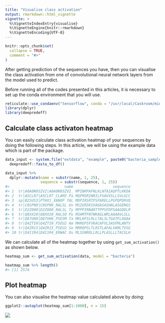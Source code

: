 ```yaml
---
title: "Visualise class activation"
output: rmarkdown::html_vignette
vignette: >
  %\VignetteIndexEntry{visualise}
  %\VignetteEngine{knitr::rmarkdown}
  %\VignetteEncoding{UTF-8}
---
```


```r
knitr::opts_chunk$set(
  collapse = TRUE,
  comment = "#>"
)
```

After getting prediction of the sequences you have, then you can visualise the class activation from one of convolutional neural network layers from the model used to predict. 

Before running all of the codes presented in this articles, it is necessary to set up the conda environment that you will use. 

```r
reticulate::use_condaenv("tensorflow", conda = "/usr/local/Caskroom/miniconda/base/bin/conda")
library(dplyr)
library(deepredeff)
``` 

## Calculate class activaton heatmap

You can easily calculate class activation heatmap of your sequences by doing the following steps. In this article, we will be using the example data which is part of the package. 

```r
data_input <- system.file("extdata", "example", paste0("bacteria_sample", ".fasta"), package = "deepredeff") %>%
  deepredeff::fasta_to_df()

data_input %>% 
  dplyr::mutate(name = substr(name, 1, 25), 
                sequence = substr(sequence, 1, 25))
#>                         name                  sequence
#> 1  tr|A0A0N8SZV2|A0A0N8SZV2_ MPINRPAFNLKLNTAIAQPTLKKDA
#> 2  tr|A5CLR7|A5CLR7_CLAM3 Pa MQFMSRINRILFVAVVSLLSVLGCC
#> 3  sp|B2SU53|PTHX1_XANOP TAL MDPIRSRTPSPARELLPGPQPDRVQ
#> 4  tr|C0SPN9|C0SPN9_RALSL Un MSIGRSKSVAGASASHALASGENGS
#> 5  tr|D2Z000|D2Z000_RALSL Ty MPPPIRNARTTPPSFDPSAAGDDLR
#> 6  tr|Q8XX20|Q8XX20_RALSO Pu MSHMTFNTWKAGLWRLAAAAVLSLL
#> 7  tr|Q87UH8|Q87UH8_PSESM Ta MKLHFSLRLLTALSLTGATFLAQAA
#> 8  tr|Q4ZTI0|Q4ZTI0_PSEU2 Am MHRGPSFVKACAFVLSASFMLANTV
#> 9  tr|Q4ZR15|Q4ZR15_PSEU2 Se MRRQPSLTLRSTLAFALVAMLTVSG
#> 10 tr|D4I1R4|D4I1R4_ERWAC Ou MLSSNRRLLRLLPLASLLLTACGLH
```

We can calculate all of the heatmap together by using `get_sum_activation()` as shown below. 

```r
heatmap_sum <- get_sum_activation(data, model = "bacteria")

heatmap_sum %>% length()
#> [1] 2574
````

## Plot heatmap

You can also visualise the heatmap value calculated above by doing: 

```r
ggplot2::autoplot(heatmap_sum[1:1000], n = 15)
```

![](https://i.imgur.com/IveYk3l.png)
